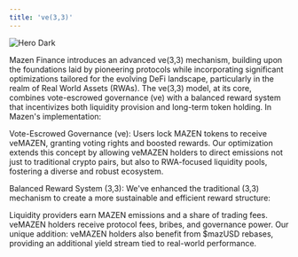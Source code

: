 ```yaml
---
title: 've(3,3)'
---
```


<img
  className="hidden dark:block"
  src="https://miro.medium.com/v2/resize:fit:1400/1*xomTq0gQrrdJIECWfdOKlQ.png"
  alt="Hero Dark"
/>


Mazen Finance introduces an advanced ve(3,3) mechanism, building upon the foundations laid by pioneering protocols while incorporating significant optimizations tailored for the evolving DeFi landscape, particularly in the realm of Real World Assets (RWAs).
The ve(3,3) model, at its core, combines vote-escrowed governance (ve) with a balanced reward system that incentivizes both liquidity provision and long-term token holding. In Mazen's implementation:

Vote-Escrowed Governance (ve):
Users lock MAZEN tokens to receive veMAZEN, granting voting rights and boosted rewards. Our optimization extends this concept by allowing veMAZEN holders to direct emissions not just to traditional crypto pairs, but also to RWA-focused liquidity pools, fostering a diverse and robust ecosystem.

Balanced Reward System (3,3):
We've enhanced the traditional (3,3) mechanism to create a more sustainable and efficient reward structure:

Liquidity providers earn MAZEN emissions and a share of trading fees.
veMAZEN holders receive protocol fees, bribes, and governance power.
Our unique addition: veMAZEN holders also benefit from $mazUSD rebases, providing an additional yield stream tied to real-world performance.

